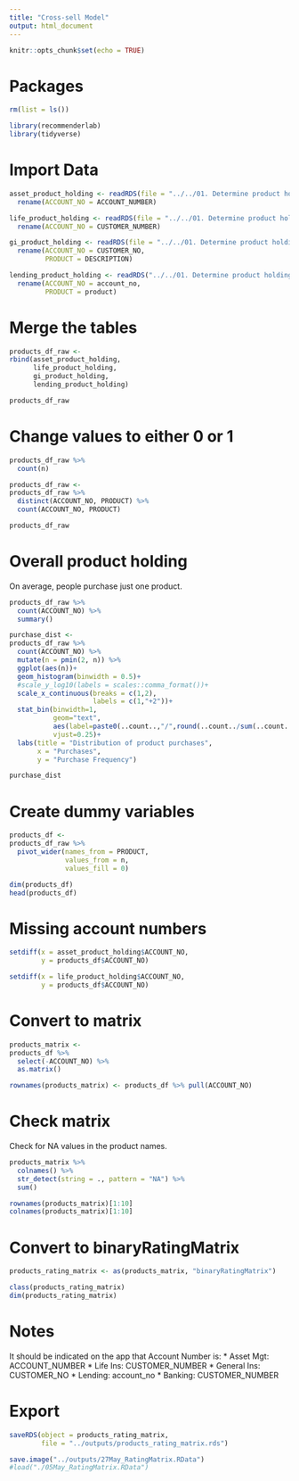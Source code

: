 ```yaml
---
title: "Cross-sell Model"
output: html_document
---
```


```r
knitr::opts_chunk$set(echo = TRUE)
```

# Packages

```r
rm(list = ls())

library(recommenderlab)
library(tidyverse)
```


# Import Data

```r
asset_product_holding <- readRDS(file = "../../01. Determine product holding/outputs/objects/asset_product_holding.rds") %>% 
  rename(ACCOUNT_NO = ACCOUNT_NUMBER)

life_product_holding <- readRDS(file = "../../01. Determine product holding/outputs/objects/life_product_holding.rds") %>% 
  rename(ACCOUNT_NO = CUSTOMER_NUMBER)

gi_product_holding <- readRDS(file = "../../01. Determine product holding/outputs/objects/gi_product_holding.rds") %>% 
  rename(ACCOUNT_NO = CUSTOMER_NO,
         PRODUCT = DESCRIPTION)

lending_product_holding <- readRDS("../../01. Determine product holding/outputs/objects/lending_product_holding.rds") %>% 
  rename(ACCOUNT_NO = account_no,
         PRODUCT = product)
```

# Merge the tables

```r
products_df_raw <-
rbind(asset_product_holding,
      life_product_holding,
      gi_product_holding,
      lending_product_holding)

products_df_raw
```

# Change values to either 0 or 1

```r
products_df_raw %>% 
  count(n)

products_df_raw <-
products_df_raw %>% 
  distinct(ACCOUNT_NO, PRODUCT) %>% 
  count(ACCOUNT_NO, PRODUCT)

products_df_raw
```


# Overall product holding

On average, people purchase just one product.

```r
products_df_raw %>% 
  count(ACCOUNT_NO) %>% 
  summary()
```

```r
purchase_dist <-
products_df_raw %>% 
  count(ACCOUNT_NO) %>% 
  mutate(n = pmin(2, n)) %>% 
  ggplot(aes(n))+
  geom_histogram(binwidth = 0.5)+
  #scale_y_log10(labels = scales::comma_format())+
  scale_x_continuous(breaks = c(1,2),
                     labels = c(1,"+2"))+
  stat_bin(binwidth=1, 
           geom="text", 
           aes(label=paste0(..count..,"/",round(..count../sum(..count..), 2))), 
           vjust=0.25)+
  labs(title = "Distribution of product purchases",
       x = "Purchases",
       y = "Purchase Frequency")

purchase_dist
```


# Create dummy variables

```r
products_df <-
products_df_raw %>% 
  pivot_wider(names_from = PRODUCT, 
              values_from = n, 
              values_fill = 0)

dim(products_df)
head(products_df)
```


# Missing account numbers

```r
setdiff(x = asset_product_holding$ACCOUNT_NO, 
        y = products_df$ACCOUNT_NO)

setdiff(x = life_product_holding$ACCOUNT_NO, 
        y = products_df$ACCOUNT_NO)
```


# Convert to matrix

```r
products_matrix <-
products_df %>% 
  select(-ACCOUNT_NO) %>% 
  as.matrix()

rownames(products_matrix) <- products_df %>% pull(ACCOUNT_NO)
```

# Check matrix

Check for NA values in the product names.

```r
products_matrix %>% 
  colnames() %>% 
  str_detect(string = ., pattern = "NA") %>% 
  sum()
```

```r
rownames(products_matrix)[1:10]
colnames(products_matrix)[1:10]
```


# Convert to binaryRatingMatrix

```r
products_rating_matrix <- as(products_matrix, "binaryRatingMatrix")
```


```r
class(products_rating_matrix)
dim(products_rating_matrix)
```

# Notes

It should be indicated on the app that Account Number is:
* Asset Mgt: ACCOUNT_NUMBER
* Life Ins: CUSTOMER_NUMBER
* General Ins: CUSTOMER_NO
* Lending: account_no
* Banking: CUSTOMER_NUMBER

# Export

```r
saveRDS(object = products_rating_matrix, 
        file = "../outputs/products_rating_matrix.rds")

save.image("../outputs/27May_RatingMatrix.RData")
#load("./05May_RatingMatrix.RData")
```

